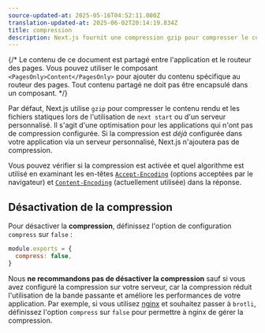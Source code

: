 ```yaml
---
source-updated-at: 2025-05-16T04:52:11.000Z
translation-updated-at: 2025-06-02T20:14:19.834Z
title: compression
description: Next.js fournit une compression gzip pour compresser le contenu rendu et les fichiers statiques, cela fonctionne uniquement avec la cible serveur. En savoir plus ici.
---
```


{/* Le contenu de ce document est partagé entre l'application et le routeur des pages. Vous pouvez utiliser le composant `<PagesOnly>Content</PagesOnly>` pour ajouter du contenu spécifique au routeur des pages. Tout contenu partagé ne doit pas être encapsulé dans un composant. */}

Par défaut, Next.js utilise `gzip` pour compresser le contenu rendu et les fichiers statiques lors de l'utilisation de `next start` ou d'un serveur personnalisé. Il s'agit d'une optimisation pour les applications qui n'ont pas de compression configurée. Si la compression est _déjà_ configurée dans votre application via un serveur personnalisé, Next.js n'ajoutera pas de compression.

Vous pouvez vérifier si la compression est activée et quel algorithme est utilisé en examinant les en-têtes [`Accept-Encoding`](https://developer.mozilla.org/en-US/docs/Web/HTTP/Headers/Accept-Encoding) (options acceptées par le navigateur) et [`Content-Encoding`](https://developer.mozilla.org/en-US/docs/Web/HTTP/Headers/Content-Encoding) (actuellement utilisée) dans la réponse.

## Désactivation de la compression

Pour désactiver la **compression**, définissez l'option de configuration `compress` sur `false` :

```js filename="next.config.js"
module.exports = {
  compress: false,
}
```

Nous **ne recommandons pas de désactiver la compression** sauf si vous avez configuré la compression sur votre serveur, car la compression réduit l'utilisation de la bande passante et améliore les performances de votre application. Par exemple, si vous utilisez [nginx](https://nginx.org/) et souhaitez passer à `brotli`, définissez l'option `compress` sur `false` pour permettre à nginx de gérer la compression.